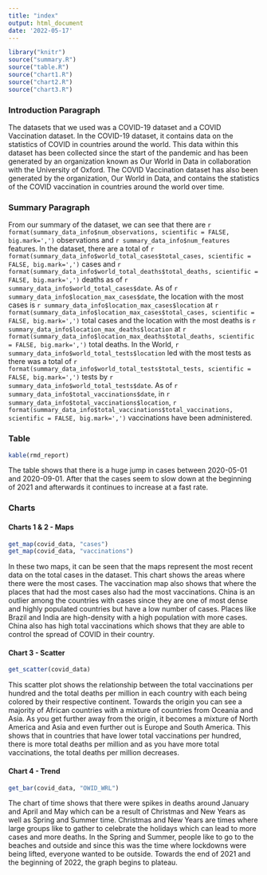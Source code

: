 ```yaml
---
title: "index"
output: html_document
date: '2022-05-17'
---
```


```r
library("knitr")
source("summary.R")
source("table.R")
source("chart1.R")
source("chart2.R")
source("chart3.R")
```


### **Introduction Paragraph**

The datasets that we used was a COVID-19 dataset and a COVID Vaccination dataset. In the COVID-19 dataset, it contains data on the statistics of COVID in countries around the world. This data within this dataset has been collected since the start of the pandemic and has been generated by an organization known as Our World in Data in collaboration with the University of Oxford. The COVID Vaccination dataset has also been generated by the organization, Our World in Data, and contains the statistics of the COVID vaccination in countries around the world over time. 


### **Summary Paragraph**

From our summary of the dataset, we can see that there are `r format(summary_data_info$num_observations, scientific = FALSE, big.mark=',')` observations and `r summary_data_info$num_features` features. In the dataset, there are a total of `r format(summary_data_info$world_total_cases$total_cases, scientific = FALSE, big.mark=',')` cases and `r format(summary_data_info$world_total_deaths$total_deaths, scientific = FALSE, big.mark=',')` deaths as of `r summary_data_info$world_total_cases$date`. As of `r summary_data_info$location_max_cases$date`, the location with the most cases is `r summary_data_info$location_max_cases$location` at `r format(summary_data_info$location_max_cases$total_cases, scientific = FALSE, big.mark=',')` total cases and the location with the most deaths is `r summary_data_info$location_max_deaths$location` at `r format(summary_data_info$location_max_deaths$total_deaths, scientific = FALSE, big.mark=',')` total deaths. In the World, `r summary_data_info$world_total_tests$location` led with the most tests as there was a total of `r format(summary_data_info$world_total_tests$total_tests, scientific = FALSE, big.mark=',')` tests by `r summary_data_info$world_total_tests$date`. As of `r summary_data_info$total_vaccinations$date`, in `r summary_data_info$total_vaccinations$location`, `r format(summary_data_info$total_vaccinations$total_vaccinations, scientific = FALSE, big.mark=',')` vaccinations have been administered.


### **Table**

```r
kable(rmd_report)
```
The table shows that there is a huge jump in cases between 2020-05-01 and 2020-09-01. After that the cases seem to slow down at the beginning of 2021 and afterwards it continues to increase at a fast rate. 

### **Charts**

#### Charts 1 & 2 - Maps
```r
get_map(covid_data, "cases")
get_map(covid_data, "vaccinations")
``` 
In these two maps, it can be seen that the maps represent the most recent data on the total cases in the dataset. This chart shows the areas where there were the most cases. The vaccination map also shows that where the places that had the most cases also had the most vaccinations. China is an outlier among the countries with cases since they are one of most dense and highly populated countries but have a low number of cases. Places like Brazil and India are high-density with a high population with more cases. China also has high total vaccinations which shows that they are able to control the spread of COVID in their country.

#### Chart 3 - Scatter
```r
get_scatter(covid_data)
```
This scatter plot shows the relationship between the total vaccinations per hundred and the total deaths per million in each country with each being colored by their respective continent. Towards the origin you can see a majority of African countries with a mixture of countries from Oceania and Asia. As you get further away from the origin, it becomes a mixture of North America and Asia and even further out is Europe and South America. This shows that in countries that have lower total vaccinations per hundred, there is more total deaths per million and as you have more total vaccinations, the total deaths per million decreases.

#### Chart 4 - Trend
```r
get_bar(covid_data, "OWID_WRL")
```
The chart of time shows that there were spikes in deaths around January and April and May which can be a result of Christmas and New Years as well as Spring and Summer time. Christmas and New Years are times where large groups like to gather to celebrate the holidays which can lead to more cases and more deaths. In the Spring and Summer, people like to go to the beaches and outside and since this was the time where lockdowns were being lifted, everyone wanted to be outside. Towards the end of 2021 and the beginning of 2022, the graph begins to plateau.
